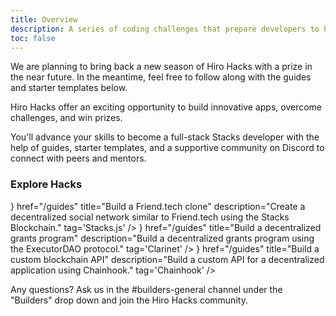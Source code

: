 ```yaml
---
title: Overview
description: A series of coding challenges that prepare developers to build on Bitcoin layers.
toc: false
---
```



<Callout title="Inactive" type="warn">
We are planning to bring back a new season of Hiro Hacks with a prize in the near future. In the meantime, feel free to follow along with the guides and starter templates below.
</Callout>

Hiro Hacks offer an exciting opportunity to build innovative apps, overcome challenges, and win prizes.

You'll advance your skills to become a full-stack Stacks developer with the help of guides, starter templates, and a supportive community on Discord to connect with peers and mentors.


### Explore Hacks

<Cards>
  <SecondaryCard
    icon={<Code className='text-primary' />}
    href="/guides"
    title="Build a Friend.tech clone"
    description="Create a decentralized social network similar to Friend.tech using the Stacks Blockchain."
    tag='Stacks.js'
  />
  <SecondaryCard
    icon={<Code className='text-primary' />}
    href="/guides"
    title="Build a decentralized grants program"
    description="Build a decentralized grants program using the ExecutorDAO protocol."
    tag='Clarinet'
  />
  <SecondaryCard
    icon={<Code className='text-primary' />}
    href="/guides"
    title="Build a custom blockchain API"
    description="Build a custom API for a decentralized application using Chainhook."
    tag='Chainhook'
  />
</Cards>

Any questions? Ask us in the #builders-general channel under the "Builders" drop down and join the Hiro Hacks community.